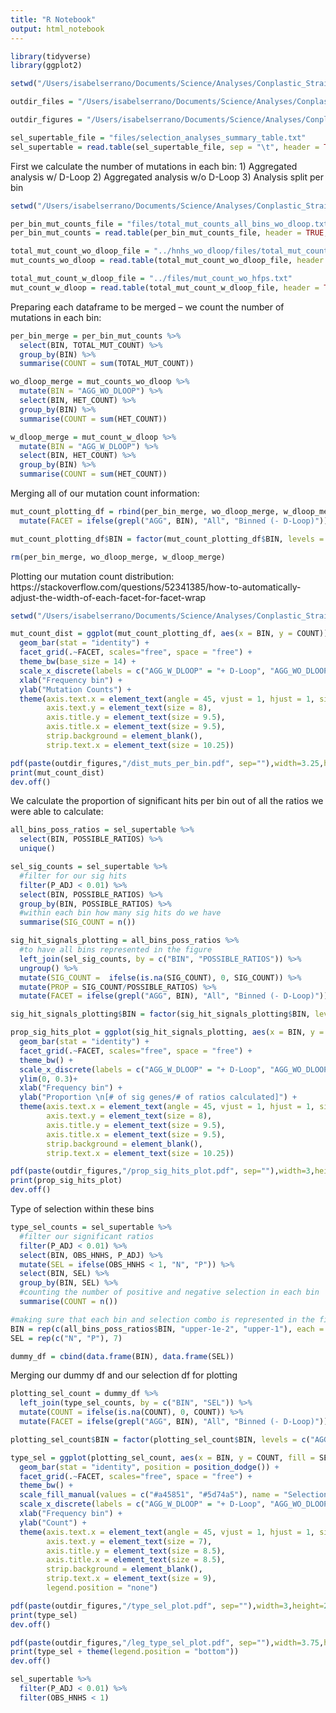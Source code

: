 ```yaml
---
title: "R Notebook"
output: html_notebook
---
```



```r
library(tidyverse)
library(ggplot2)
```


```r

setwd("/Users/isabelserrano/Documents/Science/Analyses/Conplastic_Strains/files_and_analyses/genomewide_selection_scan/hnhs_per_freq_bin/")

outdir_files = "/Users/isabelserrano/Documents/Science/Analyses/Conplastic_Strains/files_and_analyses/genomewide_selection_scan/hnhs_per_freq_bin/files/"

outdir_figures = "/Users/isabelserrano/Documents/Science/Analyses/Conplastic_Strains/files_and_analyses/genomewide_selection_scan/hnhs_per_freq_bin/figures/"

sel_supertable_file = "files/selection_analyses_summary_table.txt"
sel_supertable = read.table(sel_supertable_file, sep = "\t", header = TRUE)

```
First we calculate the number of mutations in each bin:
1) Aggregated analysis w/ D-Loop
2) Aggregated analysis w/o D-Loop 
3) Analysis split per bin 

```r
setwd("/Users/isabelserrano/Documents/Science/Analyses/Conplastic_Strains/files_and_analyses/genomewide_selection_scan/hnhs_per_freq_bin/")

per_bin_mut_counts_file = "files/total_mut_counts_all_bins_wo_dloop.txt"
per_bin_mut_counts = read.table(per_bin_mut_counts_file, header = TRUE, sep = "\t")

total_mut_count_wo_dloop_file = "../hnhs_wo_dloop/files/total_mut_count_wo_dloop.txt"
mut_counts_wo_dloop = read.table(total_mut_count_wo_dloop_file, header = TRUE, sep = "\t")

total_mut_count_w_dloop_file = "../files/mut_count_wo_hfps.txt"
mut_count_w_dloop = read.table(total_mut_count_w_dloop_file, header = TRUE, sep = "\t")

```
Preparing each dataframe to be merged -- we count the number of mutations in each bin: 

```r
per_bin_merge = per_bin_mut_counts %>%
  select(BIN, TOTAL_MUT_COUNT) %>%
  group_by(BIN) %>%
  summarise(COUNT = sum(TOTAL_MUT_COUNT))
```

```r
wo_dloop_merge = mut_counts_wo_dloop %>%
  mutate(BIN = "AGG_WO_DLOOP") %>%
  select(BIN, HET_COUNT) %>% 
  group_by(BIN) %>%
  summarise(COUNT = sum(HET_COUNT))

```

```r
w_dloop_merge = mut_count_w_dloop %>%
  mutate(BIN = "AGG_W_DLOOP") %>%
  select(BIN, HET_COUNT) %>% 
  group_by(BIN) %>%
  summarise(COUNT = sum(HET_COUNT))
```

Merging all of our mutation count information:
```r
mut_count_plotting_df = rbind(per_bin_merge, wo_dloop_merge, w_dloop_merge) %>%
  mutate(FACET = ifelse(grepl("AGG", BIN), "All", "Binned (- D-Loop)"))

mut_count_plotting_df$BIN = factor(mut_count_plotting_df$BIN, levels = c("AGG_W_DLOOP", "AGG_WO_DLOOP","upper-5e-5", "upper-1e-4", "upper-1e-3", "upper-1e-2", "upper-1"))
```

```r

rm(per_bin_merge, wo_dloop_merge, w_dloop_merge)

```

Plotting our mutation count distribution: 
https://stackoverflow.com/questions/52341385/how-to-automatically-adjust-the-width-of-each-facet-for-facet-wrap
```r
setwd("/Users/isabelserrano/Documents/Science/Analyses/Conplastic_Strains/files_and_analyses/genomewide_selection_scan/hnhs_per_freq_bin/")

mut_count_dist = ggplot(mut_count_plotting_df, aes(x = BIN, y = COUNT)) + 
  geom_bar(stat = "identity") + 
  facet_grid(.~FACET, scales="free", space = "free") + 
  theme_bw(base_size = 14) + 
  scale_x_discrete(labels = c("AGG_W_DLOOP" = "+ D-Loop", "AGG_WO_DLOOP" = "- D-Loop","upper-5e-5" = "(0, 5e-5]", "upper-1e-4" = "(5e-5, 1e-4]", "upper-1e-3" = "(1e-4, 1e-3]", "upper-1e-2" = "(1e-3, 1e-2]", "upper-1" = "(1e-2, 1]")) + 
  xlab("Frequency bin") + 
  ylab("Mutation Counts") +
  theme(axis.text.x = element_text(angle = 45, vjust = 1, hjust = 1, size = 8),
        axis.text.y = element_text(size = 8),
        axis.title.y = element_text(size = 9.5),
        axis.title.x = element_text(size = 9.5),
        strip.background = element_blank(),
        strip.text.x = element_text(size = 10.25))

pdf(paste(outdir_figures,"/dist_muts_per_bin.pdf", sep=""),width=3.25,height=2.5)
print(mut_count_dist)
dev.off()


```
We calculate the proportion of significant hits per bin out of all the ratios we were able to calculate: 

```r

all_bins_poss_ratios = sel_supertable %>%
  select(BIN, POSSIBLE_RATIOS) %>%
  unique()

```

```r

sel_sig_counts = sel_supertable %>%
  #filter for our sig hits
  filter(P_ADJ < 0.01) %>%
  select(BIN, POSSIBLE_RATIOS) %>%
  group_by(BIN, POSSIBLE_RATIOS) %>%
  #within each bin how many sig hits do we have
  summarise(SIG_COUNT = n())

```

```r

sig_hit_signals_plotting = all_bins_poss_ratios %>%
  #to have all bins represented in the figure 
  left_join(sel_sig_counts, by = c("BIN", "POSSIBLE_RATIOS")) %>%
  ungroup() %>%
  mutate(SIG_COUNT =  ifelse(is.na(SIG_COUNT), 0, SIG_COUNT)) %>%
  mutate(PROP = SIG_COUNT/POSSIBLE_RATIOS) %>%
  mutate(FACET = ifelse(grepl("AGG", BIN), "All", "Binned (- D-Loop)"))

sig_hit_signals_plotting$BIN = factor(sig_hit_signals_plotting$BIN, levels = c("AGG_W_DLOOP", "AGG_WO_DLOOP","upper-5e-5", "upper-1e-4", "upper-1e-3", "upper-1e-2", "upper-1"))

```


```r

prop_sig_hits_plot = ggplot(sig_hit_signals_plotting, aes(x = BIN, y = PROP)) + 
  geom_bar(stat = "identity") + 
  facet_grid(.~FACET, scales="free", space = "free") + 
  theme_bw() + 
  scale_x_discrete(labels = c("AGG_W_DLOOP" = "+ D-Loop", "AGG_WO_DLOOP" = "- D-Loop", "upper-5e-5" = "(0, 5e-5]", "upper-1e-4" = "(5e-5, 1e-4]", "upper-1e-3" = "(1e-4, 1e-3]", "upper-1e-2" = "(1e-3, 1e-2]", "upper-1" = "(1e-2, 1]")) + 
  ylim(0, 0.3)+ 
  xlab("Frequency bin") + 
  ylab("Proportion \n[# of sig genes/# of ratios calculated]") +
  theme(axis.text.x = element_text(angle = 45, vjust = 1, hjust = 1, size = 8),
        axis.text.y = element_text(size = 8),
        axis.title.y = element_text(size = 9.5),
        axis.title.x = element_text(size = 9.5),
        strip.background = element_blank(),
        strip.text.x = element_text(size = 10.25))

pdf(paste(outdir_figures,"/prop_sig_hits_plot.pdf", sep=""),width=3,height=3)
print(prop_sig_hits_plot)
dev.off()

```

Type of selection within these bins

```r

type_sel_counts = sel_supertable %>%
  #filter our significant ratios 
  filter(P_ADJ < 0.01) %>%
  select(BIN, OBS_HNHS, P_ADJ) %>%
  mutate(SEL = ifelse(OBS_HNHS < 1, "N", "P")) %>%
  select(BIN, SEL) %>%
  group_by(BIN, SEL) %>%
  #counting the number of positive and negative selection in each bin
  summarise(COUNT = n())

```

```r
#making sure that each bin and selection combo is represented in the final figure
BIN = rep(c(all_bins_poss_ratios$BIN, "upper-1e-2", "upper-1"), each = 2)
SEL = rep(c("N", "P"), 7)

dummy_df = cbind(data.frame(BIN), data.frame(SEL))

```

Merging our dummy df and our selection df for plotting 

```r
plotting_sel_count = dummy_df %>%
  left_join(type_sel_counts, by = c("BIN", "SEL")) %>%
  mutate(COUNT = ifelse(is.na(COUNT), 0, COUNT)) %>%
  mutate(FACET = ifelse(grepl("AGG", BIN), "All", "Binned (- D-Loop)"))

plotting_sel_count$BIN = factor(plotting_sel_count$BIN, levels = c("AGG_W_DLOOP", "AGG_WO_DLOOP","upper-5e-5", "upper-1e-4", "upper-1e-3", "upper-1e-2", "upper-1"))
```

```r
type_sel = ggplot(plotting_sel_count, aes(x = BIN, y = COUNT, fill = SEL)) + 
  geom_bar(stat = "identity", position = position_dodge()) + 
  facet_grid(.~FACET, scales="free", space = "free") + 
  theme_bw() + 
  scale_fill_manual(values = c("#a45851", "#5d74a5"), name = "Selection", labels = c("Negative", "Positive")) + 
  scale_x_discrete(labels = c("AGG_W_DLOOP" = "+ D-Loop", "AGG_WO_DLOOP" = "- D-Loop", "upper-5e-5" = "(0, 5e-5]", "upper-1e-4" = "(5e-5, 1e-4]", "upper-1e-3" = "(1e-4, 1e-3]", "upper-1e-2" = "(1e-3, 1e-2]", "upper-1" = "(1e-2, 1]")) + 
  xlab("Frequency bin") + 
  ylab("Count") +
  theme(axis.text.x = element_text(angle = 45, vjust = 1, hjust = 1, size = 7),
        axis.text.y = element_text(size = 7),
        axis.title.y = element_text(size = 8.5),
        axis.title.x = element_text(size = 8.5),
        strip.background = element_blank(),
        strip.text.x = element_text(size = 9),
        legend.position = "none")

pdf(paste(outdir_figures,"/type_sel_plot.pdf", sep=""),width=3,height=2)
print(type_sel)
dev.off()

pdf(paste(outdir_figures,"/leg_type_sel_plot.pdf", sep=""),width=3.75,height=2.5)
print(type_sel + theme(legend.position = "bottom"))
dev.off()
```

```r

sel_supertable %>%
  filter(P_ADJ < 0.01) %>%
  filter(OBS_HNHS < 1)
```
